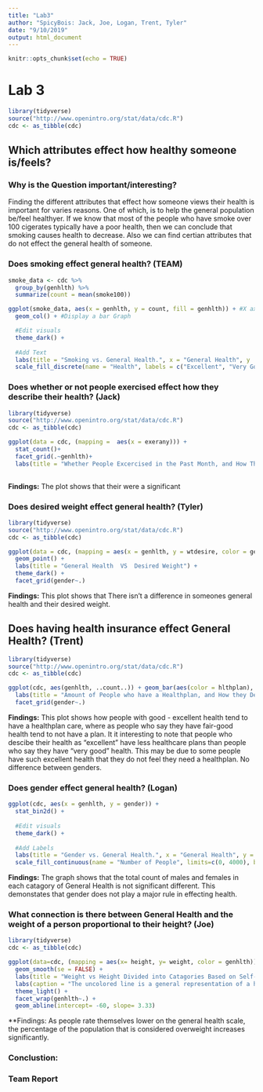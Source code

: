 ```yaml
---
title: "Lab3"
author: "SpicyBois: Jack, Joe, Logan, Trent, Tyler"
date: "9/10/2019"
output: html_document
---
```


```r
knitr::opts_chunk$set(echo = TRUE)
```

# Lab 3
```r
library(tidyverse)
source("http://www.openintro.org/stat/data/cdc.R")
cdc <- as_tibble(cdc)
```

## Which attributes effect how healthy someone is/feels?
### Why is the Question important/interesting?
Finding the different attributes that effect how someone views their health is important for varies reasons. One of which, is to help the general population be/feel healthyer. If we know that most of the people who have smoke over 100 cigerates typically have a poor health, then we can conclude that smoking causes health to decrease. Also we can find certian attributes that do not effect the general health of someone. 

### Does smoking effect general health? (TEAM)
```r
smoke_data <- cdc %>%
  group_by(genhlth) %>%
  summarize(count = mean(smoke100))

ggplot(smoke_data, aes(x = genhlth, y = count, fill = genhlth)) + #X axis -> General Health, Y axis -> Mean Age
  geom_col() + #Display a bar Graph

  #Edit visuals
  theme_dark() + 
  
  #Add Text
  labs(title = "Smoking vs. General Health.", x = "General Health", y  = "Average smokers (0 - No, 1 - Yes)") + 
  scale_fill_discrete(name = "Health", labels = c("Excellent", "Very Good", "Good", "Fair", "Poor")) # Edit Legend
```
### Does whether or not people exercised effect how they describe their health? (Jack)
```r
library(tidyverse)
source("http://www.openintro.org/stat/data/cdc.R")
cdc <- as_tibble(cdc)

ggplot(data = cdc, (mapping =  aes(x = exerany))) +
  stat_count()+
  facet_grid(.~genhlth)+
  labs(title = "Whether People Excercised in the Past Month, and How They Describe Their Health")
  
```
**Findings:** The plot shows that their were a significant 


### Does desired weight effect general health? (Tyler)
```r
library(tidyverse)
source("http://www.openintro.org/stat/data/cdc.R")
cdc <- as_tibble(cdc)

ggplot(data = cdc, (mapping = aes(x = genhlth, y = wtdesire, color = gender,))) +
  geom_point() +
  labs(title = "General Health  VS  Desired Weight") + 
  theme_dark() + 
  facet_grid(gender~.)
```

**Findings:** This plot shows that There isn't a difference in someones general health and their desired weight. 

## Does having health insurance effect General Health? (Trent)
```r
library(tidyverse)
source("http://www.openintro.org/stat/data/cdc.R")
cdc <- as_tibble(cdc)

ggplot(cdc, aes(genhlth, ..count..)) + geom_bar(aes(color = hlthplan), position = "dodge")+
  labs(title = "Amount of People who have a Healthplan, and How they Descibe their Health") + 
  facet_grid(gender~.)
```

**Findings:** This plot shows how people with good - excellent health tend to have a healthplan care, where as people who say they have fair-good health tend to not have a plan. It it interesting to note that people who descibe their health as "excellent" have less healthcare plans than people who say they have "very good" health. This may be due to some people have such excellent health that they do not feel they need a healthplan. No difference between genders.


### Does gender effect general health? (Logan)
```r
ggplot(cdc, aes(x = genhlth, y = gender)) + 
  stat_bin2d() + 
  
  #Edit visuals
  theme_dark() + 
  
  #Add Labels
  labs(title = "Gender vs. General Health.", x = "General Health", y = "Gender", caption = "m - Male and f - Female") + 
  scale_fill_continuous(name = "Number of People", limits=c(0, 4000), breaks=seq(0,4000,by=1000)) # Edit Legend
```

**Findings:** The graph shows that the total count of males and females in each catagory of General Health is not significant different. This demonstates that gender does not play a major rule in effecting health. 


### What connection is there between General Health and the weight of a person proportional to their height? (Joe)
```r
library(tidyverse)
cdc <- as_tibble(cdc)

ggplot(data=cdc, (mapping = aes(x= height, y= weight, color = genhlth)))+ 
  geom_smooth(se = FALSE) +
  labs(title = "Weight vs Height Divided into Catagories Based on Self-Reported Health") + 
  labs(caption = "The uncolored line is a general representation of a healthy correlation between height and weight.") +
  theme_light() +
  facet_wrap(genhlth~.) +
  geom_abline(intercept= -60, slope= 3.33)
```

**Findings: As people rate themselves lower on the general health scale, the percentage of the population that is considered overweight increases significantly.

### Conclustion:

### Team Report